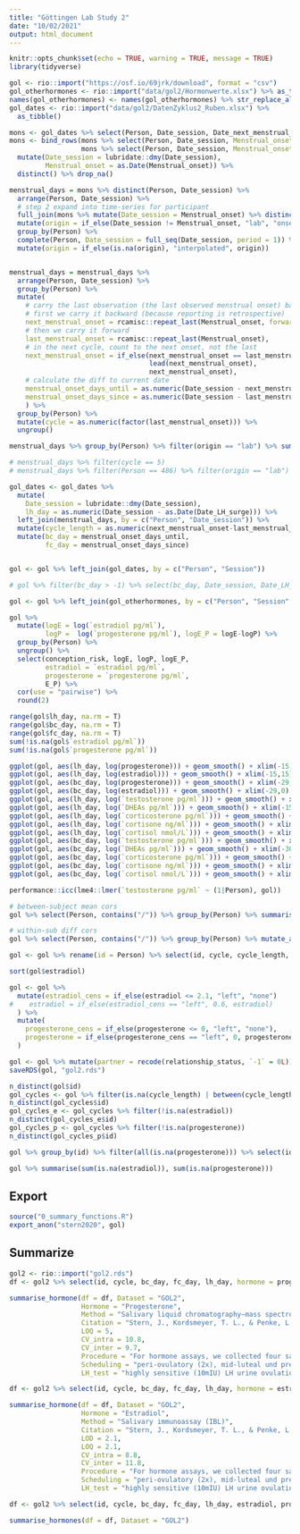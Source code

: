```yaml
---
title: "Göttingen Lab Study 2"
date: "10/02/2021"
output: html_document
---
```


```r
knitr::opts_chunk$set(echo = TRUE, warning = TRUE, message = TRUE)
library(tidyverse)
```


```r
gol <- rio::import("https://osf.io/69jrk/download", format = "csv")
gol_otherhormones <- rio::import("data/gol2/Hormonwerte.xlsx") %>% as_tibble()
names(gol_otherhormones) <- names(gol_otherhormones) %>% str_replace_all("\\s+", " ")
gol_dates <- rio::import("data/gol2/DatenZyklus2_Ruben.xlsx") %>% 
  as_tibble()

mons <- gol_dates %>% select(Person, Date_session, Date_next_menstrual_onset, Date_last_menstrual_onset)
mons <- bind_rows(mons %>% select(Person, Date_session, Menstrual_onset = Date_next_menstrual_onset), 
                  mons %>% select(Person, Date_session, Menstrual_onset = Date_last_menstrual_onset)) %>% 
  mutate(Date_session = lubridate::dmy(Date_session), 
         Menstrual_onset = as.Date(Menstrual_onset)) %>% 
  distinct() %>% drop_na()

menstrual_days = mons %>% distinct(Person, Date_session) %>% 
  arrange(Person, Date_session) %>%
  # step 2 expand into time-series for participant
  full_join(mons %>% mutate(Date_session = Menstrual_onset) %>% distinct(), by = c("Person", "Date_session")) %>%
  mutate(origin = if_else(Date_session != Menstrual_onset, "lab", "onset", "lab")) %>% 
  group_by(Person) %>% 
  complete(Person, Date_session = full_seq(Date_session, period = 1)) %>% 
  mutate(origin = if_else(is.na(origin), "interpolated", origin))


menstrual_days = menstrual_days %>%
  arrange(Person, Date_session) %>% 
  group_by(Person) %>% 
  mutate(
    # carry the last observation (the last observed menstrual onset) backward/forward (within person), but we don't do this if we'd bridge more than 40 days this way
    # first we carry it backward (because reporting is retrospective)
    next_menstrual_onset = rcamisc::repeat_last(Menstrual_onset, forward = FALSE),
    # then we carry it forward
    last_menstrual_onset = rcamisc::repeat_last(Menstrual_onset),
    # in the next cycle, count to the next onset, not the last
    next_menstrual_onset = if_else(next_menstrual_onset == last_menstrual_onset,
                                   lead(next_menstrual_onset),
                                   next_menstrual_onset),
    # calculate the diff to current date
    menstrual_onset_days_until = as.numeric(Date_session - next_menstrual_onset),
    menstrual_onset_days_since = as.numeric(Date_session - last_menstrual_onset)
    ) %>% 
  group_by(Person) %>% 
  mutate(cycle = as.numeric(factor(last_menstrual_onset))) %>% 
  ungroup()

menstrual_days %>% group_by(Person) %>% filter(origin == "lab") %>% summarise(cycles = n_distinct(last_menstrual_onset)) %>% summarise(mean(cycles))

# menstrual_days %>% filter(cycle == 5)
# menstrual_days %>% filter(Person == 486) %>% filter(origin == "lab") %>% View

gol_dates <- gol_dates %>% 
  mutate(
    Date_session = lubridate::dmy(Date_session),
    lh_day = as.numeric(Date_session - as.Date(Date_LH_surge))) %>% 
  left_join(menstrual_days, by = c("Person", "Date_session")) %>% 
  mutate(cycle_length = as.numeric(next_menstrual_onset-last_menstrual_onset)) %>% 
  mutate(bc_day = menstrual_onset_days_until,
         fc_day = menstrual_onset_days_since)


gol <- gol %>% left_join(gol_dates, by = c("Person", "Session"))

# gol %>% filter(bc_day > -1) %>% select(bc_day, Date_session, Date_LH_surge, Date_next_menstrual_onset, Date_last_menstrual_onset) %>% View

gol <- gol %>% left_join(gol_otherhormones, by = c("Person", "Session" = "SessionNr"))

gol %>% 
  mutate(logE = log(`estradiol pg/ml`), 
         logP =  log(`progesterone pg/ml`), logE_P = logE-logP) %>% 
  group_by(Person) %>% 
  ungroup() %>% 
  select(conception_risk, logE, logP, logE_P, 
         estradiol = `estradiol pg/ml`, 
         progesterone = `progesterone pg/ml`, 
         E_P) %>% 
  cor(use = "pairwise") %>% 
  round(2)

range(gol$lh_day, na.rm = T)
range(gol$bc_day, na.rm = T)
range(gol$fc_day, na.rm = T)
sum(!is.na(gol$`estradiol pg/ml`))
sum(!is.na(gol$`progesterone pg/ml`))

ggplot(gol, aes(lh_day, log(progesterone))) + geom_smooth() + xlim(-15,15) + geom_point(alpha = 0.1)
ggplot(gol, aes(lh_day, log(estradiol))) + geom_smooth() + xlim(-15,15) + geom_point(alpha = 0.1)
ggplot(gol, aes(bc_day, log(progesterone))) + geom_smooth() + xlim(-29,0) + geom_point(alpha = 0.1)
ggplot(gol, aes(bc_day, log(estradiol))) + geom_smooth() + xlim(-29,0) + geom_point(alpha = 0.1)
ggplot(gol, aes(lh_day, log(`testosterone pg/ml`))) + geom_smooth() + xlim(-15,15) + geom_point(alpha = 0.1)
ggplot(gol, aes(lh_day, log(`DHEAs pg/ml`))) + geom_smooth() + xlim(-15,15) + geom_point(alpha = 0.1)
ggplot(gol, aes(lh_day, log(`corticosterone pg/ml`))) + geom_smooth() + xlim(-15,15) + geom_point(alpha = 0.1)
ggplot(gol, aes(lh_day, log(`cortisone ng/ml`))) + geom_smooth() + xlim(-15,15) + geom_point(alpha = 0.1)
ggplot(gol, aes(lh_day, log(`cortisol nmol/L`))) + geom_smooth() + xlim(-15,15) + geom_point(alpha = 0.1)
ggplot(gol, aes(bc_day, log(`testosterone pg/ml`))) + geom_smooth() + xlim(-30,0) + geom_point(alpha = 0.1)
ggplot(gol, aes(bc_day, log(`DHEAs pg/ml`))) + geom_smooth() + xlim(-30,0) + geom_point(alpha = 0.1)
ggplot(gol, aes(bc_day, log(`corticosterone pg/ml`))) + geom_smooth() + xlim(-30,0) + geom_point(alpha = 0.1)
ggplot(gol, aes(bc_day, log(`cortisone ng/ml`))) + geom_smooth() + xlim(-30,0) + geom_point(alpha = 0.1)
ggplot(gol, aes(bc_day, log(`cortisol nmol/L`))) + geom_smooth() + xlim(-30,0) + geom_point(alpha = 0.1)

performance::icc(lme4::lmer(`testosterone pg/ml` ~ (1|Person), gol))

# between-subject mean cors
gol %>% select(Person, contains("/")) %>% group_by(Person) %>% summarise_all(~ mean(., na.rm = T)) %>% select(-Person) %>%  cor(use='p') %>% round(2)

# within-sub diff cors
gol %>% select(Person, contains("/")) %>% group_by(Person) %>% mutate_all(~ . - mean(., na.rm = T)) %>% ungroup() %>% select(-Person) %>%  cor(use='p') %>% round(2)

gol <- gol %>% rename(id = Person) %>% select(id, cycle, cycle_length, bc_day, fc_day, lh_day, estradiol, progesterone, everything()) %>% as_tibble()

sort(gol$estradiol)

gol <- gol %>% 
  mutate(estradiol_cens = if_else(estradiol <= 2.1, "left", "none")
#    estradiol = if_else(estradiol_cens == "left", 0.6, estradiol)
  ) %>% 
  mutate(
    progesterone_cens = if_else(progesterone <= 0, "left", "none"),
    progesterone = if_else(progesterone_cens == "left", 0, progesterone)
  )

gol <- gol %>% mutate(partner = recode(relationship_status, `-1` = 0L))
saveRDS(gol, "gol2.rds")

n_distinct(gol$id)
gol_cycles <- gol %>% filter(is.na(cycle_length) | between(cycle_length, 20, 35))
n_distinct(gol_cycles$id)
gol_cycles_e <- gol_cycles %>% filter(!is.na(estradiol))
n_distinct(gol_cycles_e$id)
gol_cycles_p <- gol_cycles %>% filter(!is.na(progesterone))
n_distinct(gol_cycles_p$id)

gol %>% group_by(id) %>% filter(all(is.na(progesterone))) %>% select(id) %>% distinct()

gol %>% summarise(sum(is.na(estradiol)), sum(is.na(progesterone)))
```

## Export
```r
source("0_summary_functions.R")
export_anon("stern2020", gol)
```

## Summarize

```r
gol2 <- rio::import("gol2.rds")
df <- gol2 %>% select(id, cycle, bc_day, fc_day, lh_day, hormone = progesterone, cycle_length, hormone_cens = progesterone_cens, age, partner)

summarise_hormone(df = df, Dataset = "GOL2", 
                  Hormone = "Progesterone", 
                  Method = "Salivary liquid chromatography–mass spectrometry",
                  Citation = "Stern, J., Kordsmeyer, T. L., & Penke, L. (2021). A longitudinal evaluation of ovulatory cycle shifts in women’s mate attraction and preferences. Hormones and Behavior, 128, 104916. https://doi.org/10.1016/j.yhbeh.2020.104916",
                  LOQ = 5,
                  CV_intra = 10.8,
                  CV_inter = 9.7,
                  Procedure = "For hormone assays, we collected four saliva samples from each participant (one per testing session). Contamination of saliva samples was minimized by asking participants to abstain from eating, drinking (except plain water), smoking, chewing gum, or brushing teeth for at least one hour before each session. The samples were stored at − 80 ◦C directly after collection until shipment on dry ice to the Kirschbaum Lab at Technical University of Dresden, Germany (one freeze-thaw cycle), where progesterone was assessed via liquid chromatography mass spectrometry (LCMS, Gao et al., 2015). Liquid to liquid extraction was carried out by adding 20 μL internal stan- dard and 1 mL ethyl acetate to 400 μL saliva in a 2 mL polypropylene tube. The resulting mixture was subsequently rotated for 1 min on the vortex and then centrifuged for 10 min at 12000 r/min with centrifuge (Hettich, MIKRO 22 R). The ethyl acetate layer was transported to a new glass tube and evaporated to dryness under nitrogen. The residue was resuspended in 120 μL methanol/ water in a ratio of 50:50 (v/v), 50 μL of which was injected into the LC-MS/MS system. The LC-MS/MS system consisted of Shimadzu HPLC system, and AB Sciex Triple Quad 6500+ System equipped with the electrospray ionization (ESI) source. See Gao et al. (2015) for more details.",
                  Scheduling = "peri-ovulatory (2x), mid-luteal und premenstrual 'Sessions two to five were computer-based testing sessions and took place across different phases of the ovulatory cycle, scheduled based on backward counting and the observed LH test surge. Suitable testing days were computed with the help of an Excel sheet created for that purpose (see open material). All participants completed two sessions in their expected fertile phase (mid to late follicular phase, approx. 5–6 days before ovulation) and two sessions in their expected luteal phase (one session in the mid luteal phase, one session in the premenstrual phase). Scheduling was validated via LH test results and via following up to the day of the next menstrual onset. Details can be found in the supple- mentary material. The starting session for each participant depended on their current cycle phase at the introductory session and their personal schedule. Of all participants who finished all sessions, 134 participants started with the first session in their fertile phase, and 123 started in the luteal phase.'", 
                  LH_test = "highly sensitive (10mIU) LH urine ovulation test strips from MedNet GmbH. Participants started LH-testing after menstruation (around reverse cycle day 21) and continued until a rise of LH (positive tests) was observed and a minimum of two days after the tests were negative again (as suggested by Roney, 2018b). Participants were provided with a minimum of ten LH tests each and provided daily pictures of the tests to the investigators for confir- mation. LH results were used to allow flexible scheduling in case LH test results differed from the scheduling based on counting (see supplementary material for details).")

df <- gol2 %>% select(id, cycle, bc_day, fc_day, lh_day, hormone = estradiol, hormone_cens = estradiol_cens, cycle_length, age, partner)

summarise_hormone(df = df, Dataset = "GOL2", 
                  Hormone = "Estradiol", 
                  Method = "Salivary immunoassay (IBL)",
                  Citation = "Stern, J., Kordsmeyer, T. L., & Penke, L. (2021). A longitudinal evaluation of ovulatory cycle shifts in women’s mate attraction and preferences. Hormones and Behavior, 128, 104916. https://doi.org/10.1016/j.yhbeh.2020.104916",
                  LOD = 2.1,
                  LOQ = 2.1,
                  CV_intra = 8.8,
                  CV_inter = 11.8,
                  Procedure = "For hormone assays, we collected four saliva samples from each participant (one per testing session). Contamination of saliva samples was minimized by asking participants to abstain from eating, drinking (except plain water), smoking, chewing gum, or brushing teeth for at least one hour before each session. The samples were stored at − 80 ◦C directly after collection until shipment on dry ice to the Kirschbaum Lab at Technical University of Dresden, Germany (one freeze-thaw cycle). The samples were reanalyzed for estradiol using the highly sensitive 17β-estradiol enzyme immunoassay kit (IBL International, Hamburg, Germany). Samples were analyzed in singlets, however, the lab reported that their procedure yields CVs < 11%.",
                  Scheduling = "peri-ovulatory (2x), mid-luteal und premenstrual 'Sessions two to five were computer-based testing sessions and took place across different phases of the ovulatory cycle, scheduled based on backward counting and the observed LH test surge. Suitable testing days were computed with the help of an Excel sheet created for that purpose (see open material). All participants completed two sessions in their expected fertile phase (mid to late follicular phase, approx. 5–6 days before ovulation) and two sessions in their expected luteal phase (one session in the mid luteal phase, one session in the premenstrual phase). Scheduling was validated via LH test results and via following up to the day of the next menstrual onset. Details can be found in the supple- mentary material. The starting session for each participant depended on their current cycle phase at the introductory session and their personal schedule. Of all participants who finished all sessions, 134 participants started with the first session in their fertile phase, and 123 started in the luteal phase.'", 
                  LH_test = "highly sensitive (10mIU) LH urine ovulation test strips from MedNet GmbH. Participants started LH-testing after menstruation (around reverse cycle day 21) and continued until a rise of LH (positive tests) was observed and a minimum of two days after the tests were negative again (as suggested by Roney, 2018b). Participants were provided with a minimum of ten LH tests each and provided daily pictures of the tests to the investigators for confir- mation. LH results were used to allow flexible scheduling in case LH test results differed from the scheduling based on counting (see supplementary material for details).")

df <- gol2 %>% select(id, cycle, bc_day, fc_day, lh_day, estradiol, progesterone, cycle_length)

summarise_hormones(df = df, Dataset = "GOL2")
```

